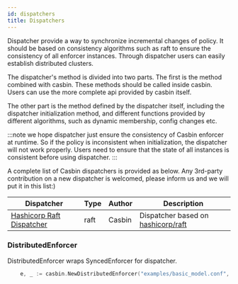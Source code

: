 ```yaml
---
id: dispatchers
title: Dispatchers
---
```



Dispatcher provide a way to synchronize incremental changes of policy. It should be based on consistency algorithms such as raft to ensure the consistency of all enforcer instances. Through dispatcher users can easily establish distributed clusters.

The dispatcher's method is divided into two parts. The first is the method combined with casbin. These methods should be called inside casbin. Users can use the more complete api provided by casbin itself. 

The other part is the method defined by the dispatcher itself, including the dispatcher initialization method, and different functions provided by different algorithms, such as dynamic membership, config changes etc.

:::note
we hope dispatcher just ensure the consistency of Casbin enforcer at runtime. So if the policy is inconsistent when initialization, the dispatcher will not work properly. Users need to ensure that the state of all instances is consistent before using dispatcher. 
:::

A complete list of Casbin dispatchers is provided as below. Any 3rd-party contribution on a new dispatcher is welcomed, please inform us and we will put it in this list:)

<Tabs>

<TabItem value="Go" label="Go" default>

Dispatcher | Type | Author | Description
----|------|----|----
[Hashicorp Raft Dispatcher](https://github.com/casbin/hraft-dispatcher) | raft | Casbin | Dispatcher based on [hashicorp/raft](https://github.com/hashicorp/raft)

</TabItem>

</Tabs>

### DistributedEnforcer

DistributedEnforcer wraps SyncedEnforcer for dispatcher.

<Tabs>

<TabItem value="Go" label="Go" default>

```go
    e, _ := casbin.NewDistributedEnforcer("examples/basic_model.conf", "examples/basic_policy.csv")
```

</TabItem>

</Tabs>


